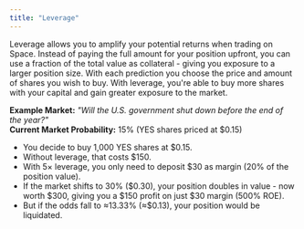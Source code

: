 ```yaml
---
title: "Leverage"
---
```


Leverage allows you to amplify your potential returns when trading on Space. Instead of paying the full amount for your position upfront, you can use a fraction of the total value as collateral - giving you exposure to a larger position size. With each prediction you choose the price and amount of shares you wish to buy. With leverage, you're able to buy more shares with your capital and gain greater exposure to the market.

**Example Market:** _"Will the U.S. government shut down before the end of the year?"_\
**Current Market Probability:** 15% (YES shares priced at \$0.15)

- You decide to buy 1,000 YES shares at \$0.15.
- Without leverage, that costs \$150.
- With 5× leverage, you only need to deposit \$30 as margin (20% of the position value).
- If the market shifts to 30% (\$0.30), your position doubles in value - now worth \$300, giving you a \$150 profit on just \$30 margin (500% ROE).
- But if the odds fall to ≈13.33% (≈$0.13), your position would be liquidated.


<LeverageImpactChart />